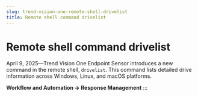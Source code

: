 ```yaml
---
slug: trend-vision-one-remote-shell-drivelist
title: Remote shell command drivelist
---
```

# Remote shell command drivelist

April 9, 2025—Trend Vision One Endpoint Sensor introduces a new command in the remote shell, `drivelist`. This command lists detailed drive information across Windows, Linux, and macOS platforms.

**Workflow and Automation → Response Management**
:::
